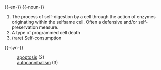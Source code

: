 {{wikipedia}}
{{-en-}}
{{-noun-}}
#The process of self-digestion by a cell through the action of enzymes originating within the selfsame cell. Often a defensive and/or self-preservation measure.
#A type of programmed cell death
#(rare) Self-consumption

{{-syn-}}
:[[apoptosis]] (2)
:[[autocannibalism]] (3)